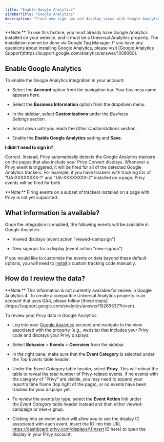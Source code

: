 ```yaml
---
title: "Enable Google Analytics"
sidebarTitle: "Google Analytics"
description: "Track new sign ups and display views with Google Analytics."
---
```


<Note>
  **Note:** To use this feature, you must already have Google Analytics installed on your website, and it must be a Universal Analytics property. The installation cannot be done via Google Tag Manager. If you have any questions about installing Google Analytics, please visit [Google Analytics Support](https://support.google.com/analytics/answer/1008080). 
</Note>

## Enable Google Analytics

To enable the Google Analytics integration in your account:

* Select the **Account** option from the navigation bar. Your business name appears here. 

* Select the **Business Information** option from the dropdown menu. 

* In the sidebar, select **Customizations** under the *Business Settings* section.

* Scroll down until you reach the *Other Customizations* section. 

* Enable the **Enable Google Analytics** setting and **Save**.

<Icon icon="circle-question" /> **I didn't need to sign in?** 

Correct. Instead, Privy automatically detects the Google Analytics trackers on the pages that also include your Privy Convert displays. Whenever a Privy event is triggered, it will be fired for all of the detected Google Analytics trackers. For example, if you have trackers with tracking IDs of "UA-XXXXXXXX-1" and "UA-XXXXXXXX-2" installed on a page, Privy events will be fired for both.

<Info>
  **Note:** Firing events on a subset of trackers installed on a page with Privy is not yet supported.
</Info>

## What information is available?

Once the integration is enabled, the following events will be available in Google Analytics: 

* Viewed displays (event action "viewed-campaign")

* New signups for a display (event action "new-signup") 

If you would like to customize the events or data beyond these default options, you will need to [install](https://privy.helpscoutdocs.com/article/165-install-tracking-codes-pixels) a custom tracking code manually. 

## How do I review the data?

<Info>
  **Note:** This information is not currently available for review in Google Analytics 4. To create a compatible Universal Analytics property in an account that uses GA4, please follow [these steps](https://support.google.com/analytics/answer/10269537?hl=en). 
</Info>

To review your Privy data in Google Analytics:

* Log into your [Google Analytics](https://analytics.google.com/) account and navigate to the view associated with the property (e.g., website) that includes your Privy code and displays your Privy displays. 

* Select **Behavior** > **Events** > **Overview** from the sidebar. 

* In the right pane, make sure that the **Event Category** is selected under the *Top Events* table header.

* Under the *Event Category* table header, select **Privy**. This will reload the table to reveal the total number of Privy-related events. If no events with the category of "Privy" are visible, you may need to expand your report's time frame (top right of the page), or no events have been tracked for your displays yet.

* To review the events by type, select the **Event Action** link under the *Event Category* table header instead and then either viewed-campaign or new-signup. 

* Clicking into an event action will allow you to see the display ID associated with each event. Insert the ID into this URL https://dashboard.privy.com/displays/\{Insert ID here} to open the display in your Privy account.